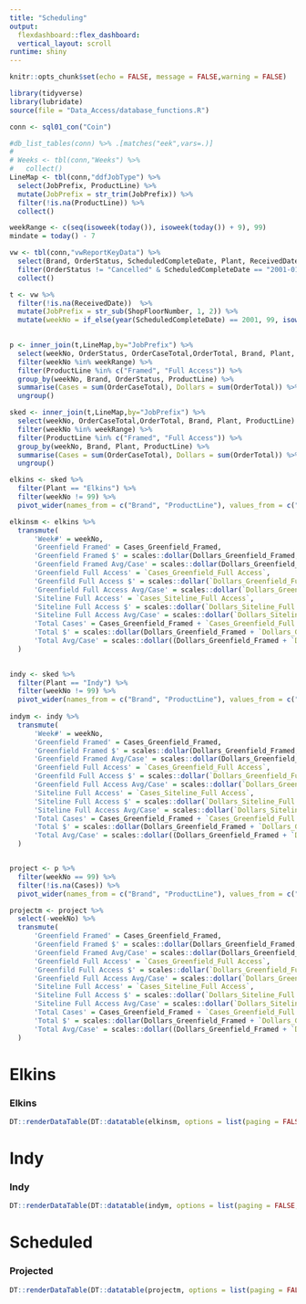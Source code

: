 ```yaml
---
title: "Scheduling"
output: 
  flexdashboard::flex_dashboard:
  vertical_layout: scroll
runtime: shiny
---
```


```r
knitr::opts_chunk$set(echo = FALSE, message = FALSE,warning = FALSE)
```

```r
library(tidyverse)
library(lubridate)
source(file = "Data_Access/database_functions.R")

conn <- sql01_con("Coin")

#db_list_tables(conn) %>% .[matches("eek",vars=.)]
#   
# Weeks <- tbl(conn,"Weeks") %>%
#   collect()
LineMap <- tbl(conn,"ddfJobType") %>%
  select(JobPrefix, ProductLine) %>%
  mutate(JobPrefix = str_trim(JobPrefix)) %>% 
  filter(!is.na(ProductLine)) %>% 
  collect()

weekRange <- c(seq(isoweek(today()), isoweek(today()) + 9), 99)
mindate = today() - 7

vw <- tbl(conn,"vwReportKeyData") %>% 
  select(Brand, OrderStatus, ScheduledCompleteDate, Plant, ReceivedDate, OrderCaseTotal, ShopFloorNumber, OrderTotal) %>% 
  filter(OrderStatus != "Cancelled" & ScheduledCompleteDate == "2001-01-01" | ScheduledCompleteDate > mindate) %>% 
  collect()

t <- vw %>%
  filter(!is.na(ReceivedDate))  %>% 
  mutate(JobPrefix = str_sub(ShopFloorNumber, 1, 2)) %>%
  mutate(weekNo = if_else(year(ScheduledCompleteDate) == 2001, 99, isoweek(ScheduledCompleteDate)))
  

p <- inner_join(t,LineMap,by="JobPrefix") %>% 
  select(weekNo, OrderStatus, OrderCaseTotal,OrderTotal, Brand, Plant, ProductLine) %>% 
  filter(weekNo %in% weekRange) %>%
  filter(ProductLine %in% c("Framed", "Full Access")) %>% 
  group_by(weekNo, Brand, OrderStatus, ProductLine) %>% 
  summarise(Cases = sum(OrderCaseTotal), Dollars = sum(OrderTotal)) %>% 
  ungroup()

sked <- inner_join(t,LineMap,by="JobPrefix") %>% 
  select(weekNo, OrderCaseTotal,OrderTotal, Brand, Plant, ProductLine) %>% 
  filter(weekNo %in% weekRange) %>%
  filter(ProductLine %in% c("Framed", "Full Access")) %>% 
  group_by(weekNo, Brand, Plant, ProductLine) %>% 
  summarise(Cases = sum(OrderCaseTotal), Dollars = sum(OrderTotal)) %>% 
  ungroup()

elkins <- sked %>% 
  filter(Plant == "Elkins") %>% 
  filter(weekNo != 99) %>% 
  pivot_wider(names_from = c("Brand", "ProductLine"), values_from = c("Cases", "Dollars"))

elkinsm <- elkins %>% 
  transmute( 
      'Week#' = weekNo,
      'Greenfield Framed' = Cases_Greenfield_Framed,
      'Greenfield Framed $' = scales::dollar(Dollars_Greenfield_Framed, accuracy = 1),
      'Greenfield Framed Avg/Case' = scales::dollar(Dollars_Greenfield_Framed / Cases_Greenfield_Framed, accuracy = 1),
      'Greenfield Full Access' = `Cases_Greenfield_Full Access`,
      'Greenfild Full Access $' = scales::dollar(`Dollars_Greenfield_Full Access`, accuracy = 1),
      'Greenfield Full Access Avg/Case' = scales::dollar(`Dollars_Greenfield_Full Access` / `Cases_Greenfield_Full Access`, accuracy = 1),
      'Siteline Full Access' = `Cases_Siteline_Full Access`,
      'Siteline Full Access $' = scales::dollar(`Dollars_Siteline_Full Access`, accuracy =1),
      'Siteline Full Access Avg/Case' = scales::dollar(`Dollars_Siteline_Full Access` / `Cases_Siteline_Full Access`, accuracy = 1),
      'Total Cases' = Cases_Greenfield_Framed + `Cases_Greenfield_Full Access` + `Cases_Siteline_Full Access`,
      'Total $' = scales::dollar(Dollars_Greenfield_Framed + `Dollars_Greenfield_Full Access` + `Dollars_Siteline_Full Access`, accuracy = 1),
      'Total Avg/Case' = scales::dollar((Dollars_Greenfield_Framed + `Dollars_Greenfield_Full Access` + `Dollars_Siteline_Full Access`) / (Cases_Greenfield_Framed + `Cases_Greenfield_Full Access` + `Cases_Siteline_Full Access`), accuracy = 1)
  )

  
indy <- sked %>% 
  filter(Plant == "Indy") %>% 
  filter(weekNo != 99) %>% 
  pivot_wider(names_from = c("Brand", "ProductLine"), values_from = c("Cases", "Dollars")) 
  
indym <- indy %>% 
  transmute( 
      'Week#' = weekNo,
      'Greenfield Framed' = Cases_Greenfield_Framed,
      'Greenfield Framed $' = scales::dollar(Dollars_Greenfield_Framed, accuracy = 1),
      'Greenfield Framed Avg/Case' = scales::dollar(Dollars_Greenfield_Framed / Cases_Greenfield_Framed, accuracy = 1),
      'Greenfield Full Access' = `Cases_Greenfield_Full Access`,
      'Greenfild Full Access $' = scales::dollar(`Dollars_Greenfield_Full Access`, accuracy = 1),
      'Greenfield Full Access Avg/Case' = scales::dollar(`Dollars_Greenfield_Full Access` / `Cases_Greenfield_Full Access`, accuracy = 1),
      'Siteline Full Access' = `Cases_Siteline_Full Access`,
      'Siteline Full Access $' = scales::dollar(`Dollars_Siteline_Full Access`, accuracy =1),
      'Siteline Full Access Avg/Case' = scales::dollar(`Dollars_Siteline_Full Access` / `Cases_Siteline_Full Access`, accuracy = 1),
      'Total Cases' = Cases_Greenfield_Framed + `Cases_Greenfield_Full Access` + `Cases_Siteline_Full Access`,
      'Total $' = scales::dollar(Dollars_Greenfield_Framed + `Dollars_Greenfield_Full Access` + `Dollars_Siteline_Full Access`, accuracy = 1),
      'Total Avg/Case' = scales::dollar((Dollars_Greenfield_Framed + `Dollars_Greenfield_Full Access` + `Dollars_Siteline_Full Access`) / (Cases_Greenfield_Framed + `Cases_Greenfield_Full Access` + `Cases_Siteline_Full Access`), accuracy = 1)
  )


project <- p %>% 
  filter(weekNo == 99) %>% 
  filter(!is.na(Cases)) %>% 
  pivot_wider(names_from = c("Brand", "ProductLine"), values_from = c("Cases", "Dollars"))

projectm <- project %>% 
  select(-weekNo) %>% 
  transmute( 
      'Greenfield Framed' = Cases_Greenfield_Framed,
      'Greenfield Framed $' = scales::dollar(Dollars_Greenfield_Framed, accuracy = 1),
      'Greenfield Framed Avg/Case' = scales::dollar(Dollars_Greenfield_Framed / Cases_Greenfield_Framed, accuracy = 1),
      'Greenfield Full Access' = `Cases_Greenfield_Full Access`,
      'Greenfild Full Access $' = scales::dollar(`Dollars_Greenfield_Full Access`, accuracy = 1),
      'Greenfield Full Access Avg/Case' = scales::dollar(`Dollars_Greenfield_Full Access` / `Cases_Greenfield_Full Access`, accuracy = 1),
      'Siteline Full Access' = `Cases_Siteline_Full Access`,
      'Siteline Full Access $' = scales::dollar(`Dollars_Siteline_Full Access`, accuracy =1),
      'Siteline Full Access Avg/Case' = scales::dollar(`Dollars_Siteline_Full Access` / `Cases_Siteline_Full Access`, accuracy = 1),
      'Total Cases' = Cases_Greenfield_Framed + `Cases_Greenfield_Full Access` + `Cases_Siteline_Full Access`,
      'Total $' = scales::dollar(Dollars_Greenfield_Framed + `Dollars_Greenfield_Full Access` + `Dollars_Siteline_Full Access`, accuracy = 1),
      'Total Avg/Case' = scales::dollar((Dollars_Greenfield_Framed + `Dollars_Greenfield_Full Access` + `Dollars_Siteline_Full Access`) / (Cases_Greenfield_Framed + `Cases_Greenfield_Full Access` + `Cases_Siteline_Full Access`), accuracy = 1)
  )

```

Elkins 
===================================== 

### Elkins


```r
DT::renderDataTable(DT::datatable(elkinsm, options = list(paging = FALSE, searching = FALSE), rownames = FALSE)) 
```


Indy
===================================== 
### Indy 


```r
DT::renderDataTable(DT::datatable(indym, options = list(paging = FALSE, searching = FALSE), rownames = FALSE)) 
```

Scheduled
===================================== 
### Projected

```r
DT::renderDataTable(DT::datatable(projectm, options = list(paging = FALSE, searching = FALSE), rownames = FALSE)) 
```
